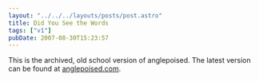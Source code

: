 ```yaml
---
layout: "../../../layouts/posts/post.astro"
title: Did You See the Words
tags: ["v1"]
pubDate: 2007-08-30T15:23:57
---
```


This is the archived, old school version of anglepoised. The latest version can be found at [anglepoised.com][1].

[1]: http://anglepoised.com/

